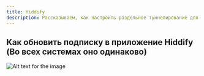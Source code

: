 ```yaml
---
title: Hiddify
description: Рассказываем, как настроить раздельное туннелирование для нужных приложений или сайтов в клиенте NekoRay
---
```





## Как обновить подписку в приложение Hiddify (Во всех системах оно одинаково)

![Alt text for the image](https://vpnghost.space/manual/hiddify.png)